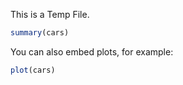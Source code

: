 This is a Temp File.

```r
summary(cars)
```

You can also embed plots, for example:

```r
plot(cars)
```

